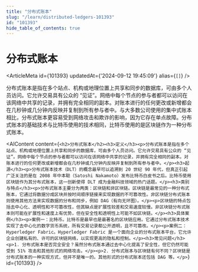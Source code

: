 ```yaml
---
title: "分布式账本"
slug: "/learn/distributed-ledgers-101393"
id: "101393"
hide_table_of_contents: true
---
```



# 分布式账本

<ArticleMeta id={101393} updatedAt={'2024-09-12 19:45:09'} alias={`[]`} />
<div className='border-solid border-b border-t-0 my-4 border-[var(--ifm-color-gray-300)]' />

分布式账本是指在多个站点、机构或地理位置上共享和同步的数据库，可由多个人员访问。它允许交易具有公众的 “见证”。网络中每个节点的参与者都可以访问在该网络中共享的记录，并拥有完全相同的副本。对账本进行的任何更改或新增都会在几秒钟或几分钟内反映并复制到所有参与者中。与大多数公司使用的集中式账本相比，分布式账本更容易受到网络攻击和欺诈的影响，因为它存在单点故障。分布式账本的基础技术与比特币使用的技术相同，比特币使用的是区块链作为一种分布式账本。

<AIContent content={`<h2>分布式账本</h2><h3>定义</h3><p>分布式账本是指在多个站点、机构或地理位置上共享和同步的数据库，可由多个人员访问。它允许交易具有公众的 “见证”。网络中每个节点的参与者都可以访问在该网络中共享的记录，并拥有完全相同的副本。对账本进行的任何更改或新增都会在几秒钟或几分钟内反映并复制到所有参与者中。</p><h3>起源</h3><p>分布式账本技术（DLT）的概念最早可以追溯到 20 世纪 90 年代，但真正引起广泛关注的是在 2008 年中本聪（Satoshi Nakamoto）发布比特币白皮书之后。比特币使用区块链作为其分布式账本，这一创新使得 DLT 成为金融科技领域的热门话题。</p><h3>类别与特点</h3><p>分布式账本主要分为两类：区块链和非区块链。区块链是最常见的一种分布式账本，它通过将数据分成区块并按时间顺序链接来实现数据的不可篡改性。非区块链分布式账本则使用其他方法来实现数据的分布和同步，例如 DAG（有向无环图）。</p><p>区块链的特点包括去中心化、透明性和不可篡改性，但其缺点是扩展性较差和交易速度较慢。非区块链分布式账本则可能在扩展性和速度上有优势，但在安全性和透明性上可能不如区块链。</p><h3>具体案例</h3><p>案例一：比特币。比特币是最早也是最著名的区块链应用。它通过分布式账本技术实现了去中心化的数字货币系统，所有交易记录都公开透明，且不可篡改。</p><p>案例二：Hyperledger Fabric。Hyperledger Fabric 是一个面向企业的分布式账本平台，它允许企业创建私有的、许可的区块链网络，以实现更高的隐私和控制。</p><h3>常见问题</h3><p>1. 分布式账本是否完全安全？虽然分布式账本通过去中心化提高了安全性，但它仍然可能受到 51% 攻击和其他形式的网络攻击。</p><p>2. 分布式账本与区块链有何不同？区块链是分布式账本的一种实现方式，但并不是唯一的。其他形式的分布式账本还包括 DAG 等。</p>`} id={101393} />
